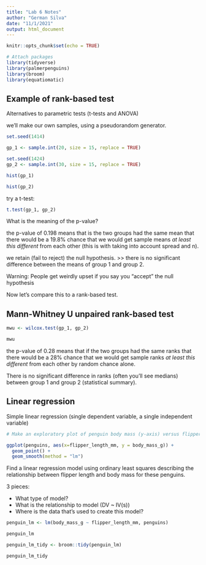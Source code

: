 ```yaml
---
title: "Lab 6 Notes"
author: "German Silva"
date: "11/1/2021"
output: html_document
---
```


```r
knitr::opts_chunk$set(echo = TRUE)

# Attach packages
library(tidyverse)
library(palmerpenguins)
library(broom)
library(equatiomatic)
```

## Example of rank-based test

Alternatives to parametric tests (t-tests and ANOVA)

we'll make our own samples, using a pseudorandom generator.

```r
set.seed(1414)

gp_1 <- sample.int(20, size = 15, replace = TRUE)

set.seed(1424)
gp_2 <- sample.int(30, size = 15, replace = TRUE)
```

```r
hist(gp_1)

hist(gp_2)

```

try a t-test:
```r
t.test(gp_1, gp_2)
```

What is the meaning of the p-value?

the p-value of 0.198 means that is the two groups had the same mean that there would be a 19.8% chance that we would get sample means *at least this different* from each other (this is with taking into account spread and n).

we retain (fail to reject) the null hypothesis. >> there is no significant difference between the means of group 1 and group 2.

Warning: People get weirdly upset if you say you "accept" the null hypothesis

Now let's compare this to a rank-based test.

## Mann-Whitney U unpaired rank-based test

```r
mwu <- wilcox.test(gp_1, gp_2)

mwu
```

the p-value of 0.28 means that if the two groups had the same ranks that there would be a 28% chance that we would get sample ranks *at least this different* from each other by random chance alone.

There is no significant difference in ranks (often you'll see medians) between group 1 and group 2 (statistical summary). 



## Linear regression

Simple linear regression (single dependent variable, a single independent variable)

```r
# Make an exploratory plot of penguin body mass (y-axis) versus flipper length (x-axis)

ggplot(penguins, aes(x=flipper_length_mm, y = body_mass_g)) +
  geom_point() +
  geom_smooth(method = "lm")
```

Find a linear regression model using ordinary least squares describing the relationship between flipper length and body mass for these penguins.

3 pieces:

- What type of model?
- What is the relationship to model (DV ~ IV(s))
- Where is the data that's used to create this model?

```r
penguin_lm <- lm(body_mass_g ~ flipper_length_mm, penguins)

penguin_lm
```

```r
penguin_lm_tidy <- broom::tidy(penguin_lm)

penguin_lm_tidy
```

